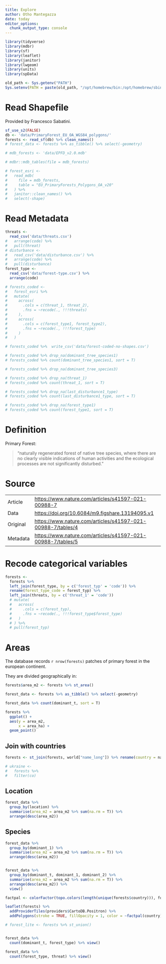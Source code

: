 ```yaml
---
title: Explore
author: Otho Mantegazza
date: today
editor_options: 
  chunk_output_type: console
---
```


```r
library(tidyverse)
library(mdbr)
library(sf)
library(leaflet)
library(janitor)
library(lwgeom)
library(units)
library(spData)
```

```r
old_path <- Sys.getenv("PATH")
Sys.setenv(PATH = paste(old_path, "/opt/homebrew/bin:/opt/homebrew/sbin", sep = ":"))
```

# Read Shapefile

Provided by Francesco Sabatini.

```r
sf_use_s2(FALSE)
db <- 'data/PrimaryForest_EU_OA_WGS84_polygons/'
forests <- read_sf(db) %>% clean_names()
# forest_data <- forests %>% as_tibble() %>% select(-geometry)
```

```r
# mdb_forests <- 'data/EPFD_v2.0.mdb'
```

```r
# mdbr::mdb_tables(file = mdb_forests)
```

```r
# forest_esri <- 
#   read_mdb(
#     file = mdb_forests,
#     table = "EU_PrimaryForests_Polygons_OA_v20"
#   ) %>% 
#   janitor::clean_names() %>% 
#   select(-shape)
```

# Read Metadata

```r
threats <-
  read_csv('data/threats.csv')
#   arrange(code) %>%
#   pull(threat)
# disturbance <- 
#   read_csv('data/disturbance.csv') %>%
#   arrange(code) %>%
#   pull(disturbance)
forest_type <- 
  read_csv('data/forest-type.csv') %>% 
  arrange(code)
```

```r
# forests_coded <- 
#   forest_esri %>% 
#   mutate(
#     across(
#       .cols = c(threat_1, threat_2),
#       .fns = ~recode(., !!!threats)
#     ),
#     across(
#       .cols = c(forest_type1, forest_type2),
#       .fns = ~recode(., !!!forest_type)
#     )
#   )
```

```r
# forests_coded %>%  write_csv('data/forest-coded-no-shapes.csv')
```

```r
# forests_coded %>% drop_na(dominant_tree_species1)
# forests_coded %>% count(dominant_tree_species1, sort = T)
```

```r
# forests_coded %>% drop_na(dominant_tree_species3)
```

```r
# forests_coded %>% drop_na(threat_1)
# forests_coded %>% count(threat_1, sort = T)
```

```r
# forests_coded %>% drop_na(last_disturbance1_type)
# forests_coded %>% count(last_disturbance1_type, sort = T)
```

```r
# forests_coded %>% drop_na(forest_type1)
# forests_coded %>% count(forest_type1, sort = T)
```


# Definition

Primary Forest:

> "naturally regenerated forest of native tree species, where there are no clearly visible indications of human activities and the ecological processes are not significantly disturbed."

# Source

|          |                                                               |
|----------|---------------------------------------------------------------|
| Article  | <https://www.nature.com/articles/s41597-021-00988-7>          |
| Data     | <https://doi.org/10.6084/m9.figshare.13194095.v1>             |
| Original | <https://www.nature.com/articles/s41597-021-00988-7/tables/4> |
| Metadata | <https://www.nature.com/articles/s41597-021-00988-7/tables/5> |

# Recode categorical variables

```r
forests <- 
  forests %>%
  left_join(forest_type, by = c('forest_typ' = 'code')) %>%
  rename(forest_type_code = forest_typ) %>% 
  left_join(threats, by = c('threat_1' = 'code'))
  # mutate(
  #   across(
  #     .cols = c(forest_typ),
  #     .fns = ~recode(., !!!forest_type$forest_type)
  #   )
  # ) %>% 
  # pull(forest_typ)
```


# Areas

The database records `r nrow(forests)` patches of primary forest in the european continent.

They are divided geographically in:

```r
forests$area_m2 <- forests %>% st_area()
```

```r
forest_data <- forests %>% as_tibble() %>% select(-geometry)
```

```r
forest_data %>% count(dominant_t, sort = T)
```

```r
forests %>% 
  ggplot() +
  aes(y = area_m2,
      x = area_ha) +
  geom_point()
```

## Join with countries

```r
forests <- st_join(forests, world["name_long"]) %>% rename(country = name_long)
```

```r
# ukraine <- 
#   forests %>% 
#   filter(co)
```

## Location

```r
forest_data %>% 
  group_by(location) %>% 
  summarise(area_m2 = area_m2 %>% sum(na.rm = T)) %>% 
  arrange(desc(area_m2))
```

## Species

```r
forest_data %>% 
  group_by(dominant_1) %>% 
  summarise(area_m2 = area_m2 %>% sum(na.rm = T)) %>% 
  arrange(desc(area_m2))


forest_data %>% 
  group_by(dominant_t, dominant_1, dominant_2) %>% 
  summarise(area_m2 = area_m2 %>% sum(na.rm = T)) %>% 
  arrange(desc(area_m2)) %>% 
  view()

```

```r
factpal <- colorFactor(topo.colors(length(unique(forests$country))), forests$country)

leaflet(forests) %>%
  addProviderTiles(providers$CartoDB.Positron) %>%
  addPolygons(stroke = TRUE, fillOpacity = 1, color = ~factpal(country))
```

```r
# forest_lite <- forests %>% st_union()
```

```r

```

```r
forest_data %>% 
  count(dominant_t, forest_type) %>% view()
```

```r
forest_data %>% 
  count(forest_type, threat) %>% view()
```

